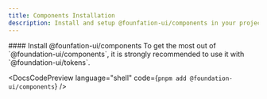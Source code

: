 ```yaml
---
title: Components Installation
description: Install and setup @founfation-ui/components in your project.
---
```


<DocsSection>
#### Install @founfation-ui/components

<DocsTextBlock>
  To get the most out of `@foundation-ui/components`, it is strongly recommended
  to use it with `@foundation-ui/tokens`.
</DocsTextBlock>

<DocsCodePreview language="shell" code={`pnpm add @foundation-ui/components`} />
</DocsSection>

<DocsFooter prev="/docs/getting-started" next="/docs/components/accordion" />
